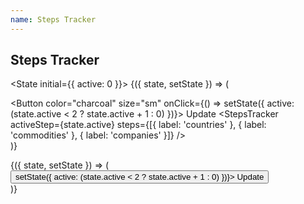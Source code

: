 ```yaml
---
name: Steps Tracker
---
```


## Steps Tracker

<State initial={{ active: 0 }}>
  {({ state, setState }) => (
    <div className="components-container">
      <Button color="charcoal" size="sm" onClick={() => setState({ active: (state.active < 2 ? state.active + 1 : 0) })}>
        Update
      </Button>
      <StepsTracker
        activeStep={state.active}
        steps={[{ label: 'countries' }, { label: 'commodities' }, { label: 'companies' }]}
      />
    </div>
  )}
</State>

<PropsTable of={StepsTracker} />

<Playground>
  <State initial={{ active: 0 }}>
    {({ state, setState }) => (
      <div className="components-container">
        <Button color="charcoal" size="sm" onClick={() => setState({ active: (state.active < 2 ? state.active + 1 : 0) })}>
          Update
        </Button>
        <StepsTracker
          activeStep={state.active}
          steps={[{ label: 'countries' }, { label: 'commodities' }, { label: 'companies' }]}
        />
      </div>
    )}
  </State>
</Playground>
